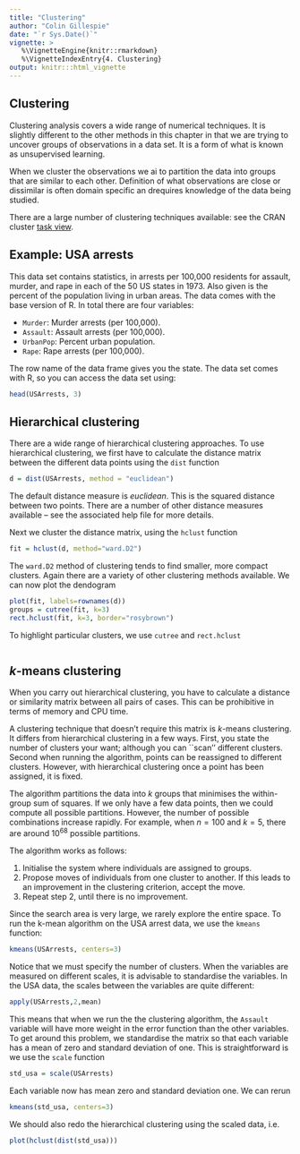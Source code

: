 ```yaml
---
title: "Clustering"
author: "Colin Gillespie"
date: "`r Sys.Date()`"
vignette: >
   %\VignetteEngine{knitr::rmarkdown}
   %\VignetteIndexEntry{4. Clustering}
output: knitr:::html_vignette
---
```


## Clustering

Clustering analysis covers a wide range of numerical techniques. It is
slightly different to the other methods in this chapter in that we are
trying to uncover groups of observations in a data set. It is a form
of what is known as unsupervised learning.

When we cluster the observations we ai to partition the data into
groups that are similar to each other. Definition of what observations
are close or dissimilar is often domain specific an drequires
knowledge of the data being studied.

There are a large number of clustering techniques available: see the
CRAN cluster [task view](http://cran.r-project.org/web/views/Cluster.html).


## Example: USA arrests

This data set contains statistics, in arrests per 100,000 residents
for assault, murder, and rape in each of the 50 US states in
1973. Also given is the percent of the population living in urban
areas. The data comes with the base version of R. In total there are
four variables:

  * `Murder`: Murder arrests (per 100,000).
  * `Assault`: Assault arrests (per 100,000).
  * `UrbanPop`: Percent urban population.
  * `Rape`: Rape arrests (per 100,000).

The row name of the data frame gives you the state. The data set comes
with R, so you can access the data set using:
  
```r
head(USArrests, 3) 
```  
  
## Hierarchical clustering

There are a wide range of hierarchical clustering approaches. To use
hierarchical clustering, we first have to calculate the distance
matrix between the different data points using the `dist` function

```r
d = dist(USArrests, method = "euclidean") 
```  

The default distance measure is *euclidean*. This is
the squared distance between two points. There are
a number of other distance measures available -- see the associated
help file for more details.

Next we cluster the distance matrix, using the `hclust`
function

```r
fit = hclust(d, method="ward.D2") 
```  

The `ward.D2` method of clustering tends to find smaller,
more compact clusters. Again there are a variety of other clustering
methods available. We can now plot the dendogram

```r
plot(fit, labels=rownames(d)) 
groups = cutree(fit, k=3) 
rect.hclust(fit, k=3, border="rosybrown") 
```  

To highlight particular clusters, we use `cutree` and
`rect.hclust`

```r
```  
  

## $k$-means clustering

When you carry out hierarchical clustering, you have to calculate a
distance or similarity matrix between all pairs of cases. This can be
prohibitive in terms of memory and CPU time.

A clustering technique that doesn't require this matrix is $k$-means
clustering. It differs from hierarchical
clustering in a few ways. First, you state the number of clusters your
want; although you can ``scan'' different clusters. Second when
running the algorithm, points can be reassigned to different
clusters. However, with hierarchical clustering once a point has been
assigned, it is fixed.

The algorithm partitions the data into $k$ groups that minimises the
within-group sum of squares. If we only have a few data points, then we
could compute all possible partitions. However, the number of possible
combinations increase rapidly. For example, when $n=100$ and $k=5$,
there are around $10^{68}$ possible partitions.

The algorithm works as follows:

  1. Initialise the system where individuals are assigned to groups.
  2. Propose moves of individuals from one cluster to another. If
this leads to an improvement in the clustering criterion, accept the
move.
  3. Repeat step 2, until there is no improvement.

Since the search area is very large, we rarely explore the entire
space. To run the k-mean algorithm on the USA arrest data, we use the
`kmeans` function:

```r
kmeans(USArrests, centers=3) 
```

Notice that we must specify the number of clusters. When the variables are measured on different scales, it is advisable
to standardise the variables. In the USA data, the scales between the
variables are quite different:

```r
apply(USArrests,2,mean) 
```

This means that when we run the the clustering algorithm,
the `Assault` variable will have more weight in the error function
than the other variables. To get around this problem, we standardise
the matrix so that each variable has a mean of zero and standard
deviation of one. This is straightforward is we use the `scale`
function

```r
std_usa = scale(USArrests) 
```

Each variable now has mean zero and standard deviation
one. We can rerun

```r
kmeans(std_usa, centers=3) 
```

We should also redo the hierarchical clustering using the
scaled data, i.e.

```r
plot(hclust(dist(std_usa))) 
```

